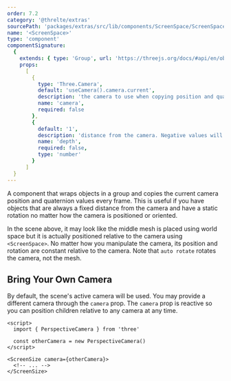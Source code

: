 ```yaml
---
order: 7.2
category: '@threlte/extras'
sourcePath: 'packages/extras/src/lib/components/ScreenSpace/ScreenSpace.svelte'
name: '<ScreenSpace>'
type: 'component'
componentSignature:
  {
    extends: { type: 'Group', url: 'https://threejs.org/docs/#api/en/objects/Group' },
    props:
      [
        {
          type: 'Three.Camera',
          default: 'useCamera().camera.current',
          description: 'the camera to use when copying position and quaternion values',
          name: 'camera',
          required: false
        },
        {
          default: '1',
          description: 'distance from the camera. Negative values will place things behind the camera',
          name: 'depth',
          required: false,
          type: 'number'
        }
      ]
  }
---
```


A component that wraps objects in a group and copies the current camera position and quaternion values every frame. This is useful if you have objects that are always a fixed distance from the camera and have a static rotation no matter how the camera is positioned or oriented.

<Example path="extras/screen-space" />

In the scene above, it may look like the middle mesh is placed using world space but it is actually positioned relative to the camera using `<ScreenSpace>`. No matter how you manipulate the camera, its position and rotation are constant relative to the camera. Note that `auto rotate` rotates the camera, not the mesh.

## Bring Your Own Camera

By default, the scene's active camera will be used. You may provide a different camera through the `camera` prop. The `camera` prop is reactive so you can position children relative to any camera at any time.

```svelte
<script>
  import { PerspectiveCamera } from 'three'

  const otherCamera = new PerspectiveCamera()
</script>

<ScreenSize camera={otherCamera}>
  <!-- ... -->
</ScreenSize>
```
